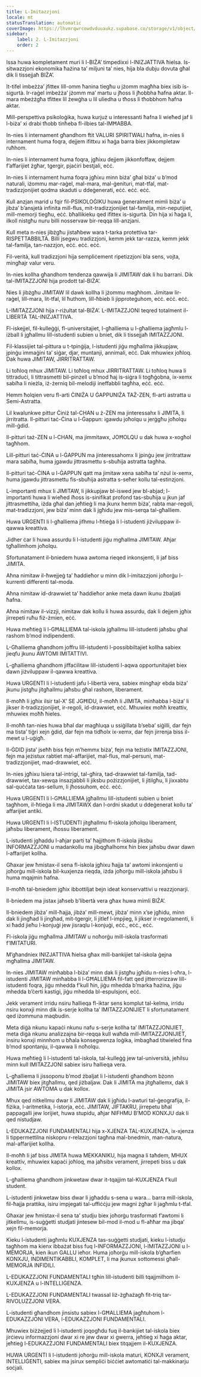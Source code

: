 ```yaml
---
title: L-Imitazzjoni
locale: mt
statusTranslation: automatic
coverImage: https://lhvmrqwrcowdvduuaukz.supabase.co/storage/v1/object/public/strapi-uploads/small_cover-educacion-fundamental.webp-2d51a7828a2b1309555be27f7e2a61a0.webp
sidebar:
    label: 2. L-Imitazzjoni
    order: 2
---
```

Issa huwa kompletament muri li l-BIŻA’ timpedixxi l-INIZJATTIVA ħielsa. Is-sitwazzjoni ekonomika ħażina ta’ miljuni ta’ nies, hija bla dubju dovuta għal dik li tissejjaħ BIŻA’.

It-tifel imbeżża’ jfittex lill-omm ħanina tiegħu u jżomm magħha biex isib is-sigurtà. Ir-raġel imbeżża’ jżomm ma’ martu u jħoss li jħobbha ħafna aktar. Il-mara mbeżżgħa tfittex lil żewġha u lil uliedha u tħoss li tħobbhom ħafna aktar.

Mill-perspettiva psikoloġika, huwa kurjuż u interessanti ħafna li wieħed jaf li l-biża’ xi drabi tħobb tinħeba fl-ilbies tal-IMĦABBA.

In-nies li internament għandhom ftit VALURI SPIRITWALI ħafna, in-nies li internament huma foqra, dejjem ifittxu xi ħaġa barra biex jikkompletaw ruħhom.

In-nies li internament huma foqra, jgħixu dejjem jikkonfoffaw, dejjem f’affarijiet żgħar, tgergir, pjaċiri bestjali, eċċ.

In-nies li internament huma foqra jgħixu minn biża’ għal biża’ u b’mod naturali, iżommu mar-raġel, mal-mara, mal-ġenituri, mat-tfal, mat-tradizzjonijiet qodma skaduti u ddeġenerati, eċċ. eċċ. eċċ.

Kull anzjan marid u fqir fil-PSIKOLOĠIKU huwa ġeneralment mimli biża’ u jibża’ b’ansjetà infinita mill-flus, mit-tradizzjonijiet tal-familja, min-neputijiet, mill-memorji tiegħu, eċċ. bħallikieku qed ifittex is-sigurtà. Din hija xi ħaġa li, ilkoll nistgħu nuru billi nosservaw bir-reqqa lill-anzjani.

Kull meta n-nies jibżgħu jistaħbew wara t-tarka protettiva tar-RISPETTABBILTÀ. Billi jsegwu tradizzjoni, kemm jekk tar-razza, kemm jekk tal-familja, tan-nazzjon, eċċ. eċċ. eċċ.

Fil-verità, kull tradizzjoni hija sempliċement ripetizzjoni bla sens, vojta, mingħajr valur veru.

In-nies kollha għandhom tendenza qawwija li JIMITAW dak li hu barrani. Dik tal-IMITAZZJONI hija prodott tal-BIŻA’.

Nies li jibżgħu JIMITAW lil dawk kollha li jżommu magħhom. Jimitaw lir-raġel, lill-mara, lit-tfal, lil ħuthom, lill-ħbieb li jipproteġuhom, eċċ. eċċ. eċċ.

L-IMITAZZJONI hija r-riżultat tal-BIŻA’. L-IMITAZZJONI teqred totalment il-LIBERTÀ TAL-INIZJATTIVA.

Fl-iskejjel, fil-kulleġġi, fl-universitajiet, l-għalliema u l-għalliema jagħmlu l-iżball li jgħallmu lill-istudenti subien u bniet, dik li tissejjaħ IMITAZZJONI.

Fil-klassijiet tal-pittura u t-tpinġija, l-istudenti jiġu mgħallma jikkupjaw, jpinġu immaġini ta’ siġar, djar, muntanji, annimali, eċċ. Dak mhuwiex joħloq. Dak huwa JIMITAW, JIRRITRATTAW.

Li toħloq mhux JIMITAW. Li toħloq mhux JIRRITRATTAW. Li toħloq huwa li tittraduċi, li tittrasmetti bil-pinzell u b’mod ħaj is-siġra li togħġobna, ix-xemx sabiħa li nieżla, iż-żerniq bil-melodiji ineffabbli tagħha, eċċ. eċċ.

Hemm ħolqien veru fl-arti ĊINIŻA U ĠAPPUNIŻA TAŻ-ZEN, fl-arti astratta u Semi-Astratta.

Lil kwalunkwe pittur Ċiniż tal-CHAN u ż-ZEN ma jinteressahx li JIMITA, li jirritratta. Il-pitturi taċ-Ċina u l-Ġappun: igawdu joħolqu u jerġgħu joħolqu mill-ġdid.

Il-pitturi taż-ZEN u l-CHAN, ma jimmitawx, JOĦOLQU u dak huwa x-xogħol tagħhom.

Lill-pitturi taċ-ĊINA u l-ĠAPPUN ma jinteressahomx li jpinġu jew jirritrattaw mara sabiħa, huma jgawdu jittrasmettu s-sbuħija astratta tagħha.

Il-pitturi taċ-ĊINA u l-ĠAPPUN qatt ma jimitaw xena sabiħa ta’ nżul ix-xemx, huma jgawdu jittrasmettu fis-sbuħija astratta s-seħer kollu tal-estinzjoni.

L-importanti mhux li JIMITAW, li jikkupjaw bl-iswed jew bl-abjad; l-importanti huwa li wieħed iħoss is-sinifikat profond tas-sbuħija u jkun jaf jittrasmettiha, iżda għal dan jeħtieġ li ma jkunx hemm biża’, rabta mar-regoli, mat-tradizzjoni, jew biża’ minn dak li jgħidu jew mis-serqa tal-għalliem.

Huwa URGENTI li l-għalliema jifhmu l-ħtieġa li l-istudenti jiżviluppaw il-qawwa kreattiva.

Jidher ċar li huwa assurdu li l-istudenti jiġu mgħallma JIMITAW. Aħjar tgħallimhom joħolqu.

Sfortunatament il-bniedem huwa awtoma rieqed inkonsjenti, li jaf biss JIMITA.

Aħna nimitaw il-ħwejjeġ ta’ ħaddieħor u minn dik l-imitazzjoni joħorġu l-kurrenti differenti tal-moda.

Aħna nimitaw id-drawwiet ta’ ħaddieħor anke meta dawn ikunu żbaljati ħafna.

Aħna nimitaw il-vizzji, nimitaw dak kollu li huwa assurdu, dak li dejjem jgħix jirrepeti ruħu fiż-żmien, eċċ.

Huwa meħtieġ li l-GĦALLIEMA tal-iskola jgħallmu lill-istudenti jaħsbu għal rashom b’mod indipendenti.

L-Għalliema għandhom joffru lill-istudenti l-possibbiltajiet kollha sabiex jieqfu jkunu AWTOMI IMITATTIVI.

L-għalliema għandhom jiffaċilitaw lill-istudenti l-aqwa opportunitajiet biex dawn jiżviluppaw il-qawwa kreattiva.

Huwa URGENTI li l-istudenti jafu l-libertà vera, sabiex mingħajr ebda biża’ jkunu jistgħu jitgħallmu jaħsbu għal rashom, liberament.

Il-moħħ li jgħix ilsir tal-X’ SE JGĦIDU, il-moħħ li JIMITA, minħabba l-biża’ li jikser it-tradizzjonijiet, ir-regoli, id-drawwiet, eċċ. Mhuwiex moħħ kreattiv, mhuwiex moħħ ħieles.

Il-moħħ tan-nies huwa bħal dar magħluqa u ssiġillata b’seba’ siġilli, dar fejn ma tista’ tiġri xejn ġdid, dar fejn ma tidħolx ix-xemx, dar fejn jirrenja biss il-mewt u l-uġigħ.

Il-ĠDID jista’ jseħħ biss fejn m’hemmx biża’, fejn ma teżistix IMITAZZJONI, fejn ma jeżistux rabtiet mal-affarijiet, mal-flus, mal-persuni, mat-tradizzjonijiet, mad-drawwiet, eċċ.

In-nies jgħixu lsiera tal-intrigi, tal-għira, tad-drawwiet tal-familja, tad-drawwiet, tax-xewqa insazjabbli li jiksbu pożizzjonijiet, li jitilgħu, li jixxabtu sal-quċċata tas-sellum, li jħossuhom, eċċ. eċċ.

Huwa URGENTI li l-GĦALLIEMA jgħallmu lill-istudenti subien u bniet tagħhom, il-ħtieġa li ma JIMITAWX dan l-ordni skadut u ddeġenerat kollu ta’ affarijiet antiki.

Huwa URGENTI li l-ISTUDENTI jitgħallmu fl-iskola joħolqu liberament, jaħsbu liberament, iħossu liberament.

L-istudenti jgħaddu l-aħjar parti ta’ ħajjithom fl-iskola jiksbu INFORMAZZJONI u madankollu ma jibqgħalhomx ħin biex jaħsbu dwar dawn l-affarijiet kollha.

Għaxar jew ħmistax-il sena fl-iskola jgħixu ħajja ta’ awtomi inkonsjenti u joħorġu mill-iskola bil-kuxjenza rieqda, iżda joħorġu mill-iskola jaħsbu li huma mqajmin ħafna.

Il-moħħ tal-bniedem jgħix ibbottiljat bejn ideat konservattivi u reazzjonarji.

Il-bniedem ma jistax jaħseb b’libertà vera għax huwa mimli BIŻA’.

Il-bniedem jibża’ mill-ħajja, jibża’ mill-mewt, jibża’ minn x’se jgħidu, minn dak li jingħad li jingħad, mit-tgergir, li jitlef l-impjieg, li jikser ir-regolamenti, li xi ħadd jieħu l-konjuġi jew jisraqlu l-konjuġi, eċċ., eċċ., eċċ.

Fl-iskola jiġu mgħallma JIMITAW u noħorġu mill-iskola trasformati f’IMITATURI.

M’għandniex INIZJATTIVA ħielsa għax mill-bankijiet tal-iskola ġejna mgħallma JIMITAW.

In-nies JIMITAW minħabba l-biża’ minn dak li jistgħu jgħidu n-nies l-oħra, l-istudenti JIMITAW minħabba li l-GĦALLIEMA fil-fatt qed jitterrorizzaw lill-istudenti foqra, jiġu mhedda f’kull ħin, jiġu mhedda b’marka ħażina, jiġu mhedda b’ċerti kastigi, jiġu mhedda bl-espulsjoni, eċċ.

Jekk verament irridu nsiru ħallieqa fl-iktar sens komplut tal-kelma, irridu nsiru konxji minn dik is-serje kollha ta’ IMITAZZJONIJIET li sfortunatament qed iżommuna maqbudin.

Meta diġà nkunu kapaċi nkunu nafu s-serje kollha ta’ IMITAZZJONIJIET, meta diġà nkunu analizzajna bir-reqqa kull waħda mill-IMITAZZJONIJIET, insiru konxji minnhom u bħala konsegwenza loġika, imbagħad titwieled fina b’mod spontanju, il-qawwa li noħolqu.

Huwa meħtieġ li l-istudenti tal-iskola, tal-kulleġġ jew tal-università, jeħilsu minn kull IMITAZZJONI sabiex isiru ħallieqa vera.

L-għalliema li jissoponu b’mod żbaljat li l-istudenti għandhom bżonn JIMITAW biex jitgħallmu, qed jiżbaljaw. Dak li JIMITA ma jitgħallemx, dak li JIMITA jsir AWTOMA u dak kollox.

Mhux qed nitkellmu dwar li JIMITAW dak li jgħidu l-awturi tal-ġeografija, il-fiżika, l-aritmetika, l-istorja, eċċ. JIMITAW, JIFTAKRU, jirrepetu bħal pappagalli jew lorijiet, huwa stupidu, aħjar NIFHMU B’MOD KONXJU dak li qed nistudjaw.

L-EDUKAZZJONI FUNDAMENTALI hija x-XJENZA TAL-KUXJENZA, ix-xjenza li tippermettilna niskopru r-relazzjoni tagħna mal-bnedmin, man-natura, mal-affarijiet kollha.

Il-moħħ li jaf biss JIMITA huwa MEKKANIKU, hija magna li taħdem, MHUX kreattiv, mhuwiex kapaċi joħloq, ma jaħsibx verament, jirrepeti biss u dak kollox.

L-għalliema għandhom jinkwetaw dwar it-tqajjim tal-KUXJENZA f’kull student.

L-istudenti jinkwetaw biss dwar li jgħaddu s-sena u wara... barra mill-iskola, fil-ħajja prattika, isiru impjegati tal-uffiċċju jew magni żgħar li jagħmlu t-tfal.

Għaxar jew ħmistax-il sena ta’ studju biex joħorġu trasformati f’awtomi li jitkellmu, is-suġġetti studjati jintesew bil-mod il-mod u fl-aħħar ma jibqa’ xejn fil-memorja.

Kieku l-istudenti jagħmlu KUXJENZA tas-suġġetti studjati, kieku l-istudju tagħhom ma kienx ibbażat biss fuq l-INFORMAZZJONI, l-IMITAZZJONI u l-MEMORJA, kien ikun GALLU ieħor. Huma joħorġu mill-iskola b’għarfien KONXJU, INDIMENTIKABBLI, KOMPLET, li ma jkunux sottomessi għall-MEMORJA INFIDILI.

L-EDUKAZZJONI FUNDAMENTALI tgħin lill-istudenti billi tqajjmilhom il-KUXJENZA u l-INTELLIĠENZA.

L-EDUKAZZJONI FUNDAMENTALI twassal liż-żgħażagħ fit-triq tar-RIVOLUZZJONI VERA.

L-istudenti għandhom jinsistu sabiex l-GĦALLIEMA jagħtuhom l-EDUKAZZJONI VERA, l-EDUKAZZJONI FUNDAMENTALI.

Mhuwiex biżżejjed li l-istudenti joqogħdu fuq il-bankijiet tal-iskola biex jirċievu informazzjoni dwar xi re jew dwar xi gwerra, jeħtieġ xi ħaġa aktar, jeħtieġ l-EDUKAZZJONI FUNDAMENTALI biex titqajjem il-KUXJENZA.

HUWA URGENTI li l-istudenti joħorġu mill-iskola maturi, KONXJI verament, INTELLIĠENTI, sabiex ma jsirux sempliċi biċċiet awtomatiċi tal-makkinarju soċjali.

